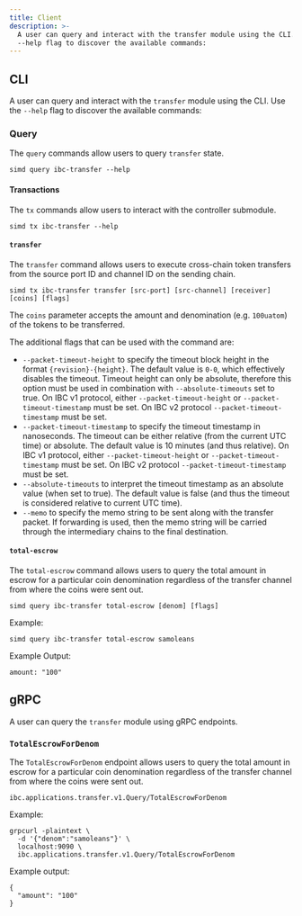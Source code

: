 ```yaml
---
title: Client
description: >-
  A user can query and interact with the transfer module using the CLI. Use the
  --help flag to discover the available commands:
---
```

## CLI

A user can query and interact with the `transfer` module using the CLI. Use the `--help` flag to discover the available commands:

### Query

The `query` commands allow users to query `transfer` state.

```shell
simd query ibc-transfer --help
```

#### Transactions

The `tx` commands allow users to interact with the controller submodule.

```shell
simd tx ibc-transfer --help
```

#### `transfer`

The `transfer` command allows users to execute cross-chain token transfers from the source port ID and channel ID on the sending chain.

```shell
simd tx ibc-transfer transfer [src-port] [src-channel] [receiver] [coins] [flags]
```

The `coins` parameter accepts the amount and denomination (e.g. `100uatom`) of the tokens to be transferred.

The additional flags that can be used with the command are:

* `--packet-timeout-height` to specify the timeout block height in the format `{revision}-{height}`. The default value is `0-0`, which effectively disables the timeout. Timeout height can only be absolute, therefore this option must be used in combination with `--absolute-timeouts` set to true. On IBC v1 protocol, either `--packet-timeout-height` or `--packet-timeout-timestamp` must be set. On IBC v2 protocol `--packet-timeout-timestamp` must be set.
* `--packet-timeout-timestamp` to specify the timeout timestamp in nanoseconds. The timeout can be either relative (from the current UTC time) or absolute. The default value is 10 minutes (and thus relative). On IBC v1 protocol, either `--packet-timeout-height` or `--packet-timeout-timestamp` must be set. On IBC v2 protocol `--packet-timeout-timestamp` must be set.
* `--absolute-timeouts` to interpret the timeout timestamp as an absolute value (when set to true). The default value is false (and thus the timeout is considered relative to current UTC time).
* `--memo` to specify the memo string to be sent along with the transfer packet. If forwarding is used, then the memo string will be carried through the intermediary chains to the final destination.

#### `total-escrow`

The `total-escrow` command allows users to query the total amount in escrow for a particular coin denomination regardless of the transfer channel from where the coins were sent out.

```shell
simd query ibc-transfer total-escrow [denom] [flags]
```

Example:

```shell
simd query ibc-transfer total-escrow samoleans
```

Example Output:

```shell
amount: "100"
```

## gRPC

A user can query the `transfer` module using gRPC endpoints.

### `TotalEscrowForDenom`

The `TotalEscrowForDenom` endpoint allows users to query the total amount in escrow for a particular coin denomination regardless of the transfer channel from where the coins were sent out.

```shell
ibc.applications.transfer.v1.Query/TotalEscrowForDenom
```

Example:

```shell
grpcurl -plaintext \
  -d '{"denom":"samoleans"}' \
  localhost:9090 \
  ibc.applications.transfer.v1.Query/TotalEscrowForDenom
```

Example output:

```shell
{
  "amount": "100"
}
```
